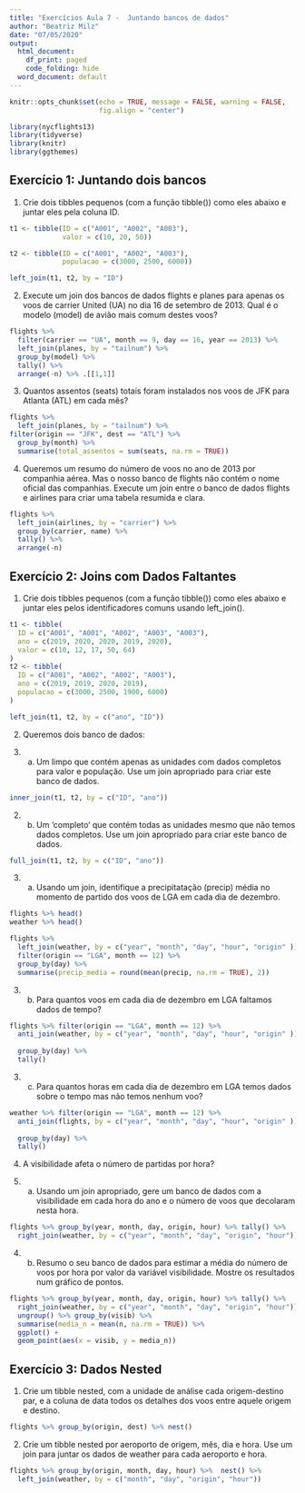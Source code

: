 ```yaml
---
title: "Exercícios Aula 7 -  Juntando bancos de dados"
author: "Beatriz Milz"
date: "07/05/2020"
output:
  html_document:
    df_print: paged
    code_folding: hide
  word_document: default
---
```


```r
knitr::opts_chunk$set(echo = TRUE, message = FALSE, warning = FALSE,
                      fig.align = "center")
```


```r
library(nycflights13)
library(tidyverse)
library(knitr)
library(ggthemes)
```

## Exercício 1: Juntando dois bancos

1) Crie dois tibbles pequenos (com a função tibble()) como eles abaixo e juntar eles pela coluna ID.

```r
t1 <- tibble(ID = c("A001", "A002", "A003"),
             valor = c(10, 20, 50))

t2 <- tibble(ID = c("A001", "A002", "A003"),
             populacao = c(3000, 2500, 6000))

left_join(t1, t2, by = "ID")
```

2) Execute um join dos bancos de dados flights e planes para apenas os voos de carrier United (UA) no dia 16 de setembro de 2013. Qual é o modelo (model) de avião mais comum destes voos?

```r
flights %>% 
  filter(carrier == "UA", month == 9, day == 16, year == 2013) %>%
  left_join(planes, by = "tailnum") %>%
  group_by(model) %>%
  tally() %>% 
  arrange(-n) %>% .[[1,1]]
```

3) Quantos assentos (seats) totais foram instalados nos voos de JFK para Atlanta (ATL) em cada mês?
```r
flights %>%
  left_join(planes, by = "tailnum") %>% 
filter(origin == "JFK", dest == "ATL") %>% 
  group_by(month) %>% 
  summarise(total_assentos = sum(seats, na.rm = TRUE))
```


4) Queremos um resumo do número de voos no ano de 2013 por companhia aérea. Mas o nosso banco de flights não contém o nome oficial das companhias. Execute um join entre o banco de dados flights e airlines para criar uma tabela resumida e clara.

```r
flights %>% 
  left_join(airlines, by = "carrier") %>% 
  group_by(carrier, name) %>% 
  tally() %>% 
  arrange(-n)


```

## Exercício 2: Joins com Dados Faltantes

1. Crie dois tibbles pequenos (com a função tibble()) como eles abaixo e juntar eles pelos identificadores comuns usando left_join().
```r
t1 <- tibble(
  ID = c("A001", "A001", "A002", "A003", "A003"),
  ano = c(2019, 2020, 2020, 2019, 2020),
  valor = c(10, 12, 17, 50, 64)
)
t2 <- tibble(
  ID = c("A001", "A002", "A002", "A003"),
  ano = c(2019, 2019, 2020, 2019),
  populacao = c(3000, 2500, 1900, 6000)
)
```

```r
left_join(t1, t2, by = c("ano", "ID"))
```


2) Queremos dois banco de dados:

2) a) Um limpo que contém apenas as unidades com dados completos para valor e população. Use um join apropriado para criar este banco de dados.

```r
inner_join(t1, t2, by = c("ID", "ano"))
```


2) b) Um ‘completo’ que contém todas as unidades mesmo que não temos dados completos. Use um join apropriado para criar este banco de dados.

```r
full_join(t1, t2, by = c("ID", "ano"))
```


3) a) Usando um join, identifique a precipitatação (precip) média no momento de partido dos voos de LGA em cada dia de dezembro.

```r
flights %>% head()
weather %>% head()

flights %>% 
  left_join(weather, by = c("year", "month", "day", "hour", "origin" )) %>% 
  filter(origin == "LGA", month == 12) %>% 
  group_by(day) %>% 
  summarise(precip_media = round(mean(precip, na.rm = TRUE), 2))
```


3) b) Para quantos voos em cada dia de dezembro em LGA faltamos dados de tempo?

```r
flights %>% filter(origin == "LGA", month == 12) %>% 
  anti_join(weather, by = c("year", "month", "day", "hour", "origin" )) %>% 
  
  group_by(day) %>% 
  tally()
```



3) c) Para quantos horas em cada dia de dezembro em LGA temos dados sobre o tempo mas não temos nenhum voo?

```r
weather %>% filter(origin == "LGA", month == 12) %>% 
  anti_join(flights, by = c("year", "month", "day", "hour", "origin" )) %>% 
  
  group_by(day) %>% 
  tally()
```


4) A visibilidade afeta o número de partidas por hora?

4) a) Usando um join apropriado, gere um banco de dados com a visibilidade em cada hora do ano e o número de voos que decolaram nesta hora.

```r
flights %>% group_by(year, month, day, origin, hour) %>% tally() %>% 
  right_join(weather, by = c("year", "month", "day", "origin", "hour"))
```


4) b) Resumo o seu banco de dados para estimar a média do número de voos por hora por valor da variável visibilidade. Mostre os resultados num gráfico de pontos.


```r
flights %>% group_by(year, month, day, origin, hour) %>% tally() %>% 
  right_join(weather, by = c("year", "month", "day", "origin", "hour")) %>% 
  ungroup() %>% group_by(visib) %>% 
  summarise(media_n = mean(n, na.rm = TRUE)) %>% 
  ggplot() +
  geom_point(aes(x = visib, y = media_n))
```


## Exercício 3: Dados Nested

1) Crie um tibble nested, com a unidade de análise cada origem-destino par, e a coluna de data todos os detalhes dos voos entre aquele origem e destino.

```r
flights %>% group_by(origin, dest) %>% nest()
```


2) Crie um tibble nested por aeroporto de origem, mês, dia e hora. Use um join para juntar os dados de weather para cada aeroporto e hora.

```r
flights %>% group_by(origin, month, day, hour) %>%  nest() %>% 
  left_join(weather, by = c("month", "day", "origin", "hour"))
```

